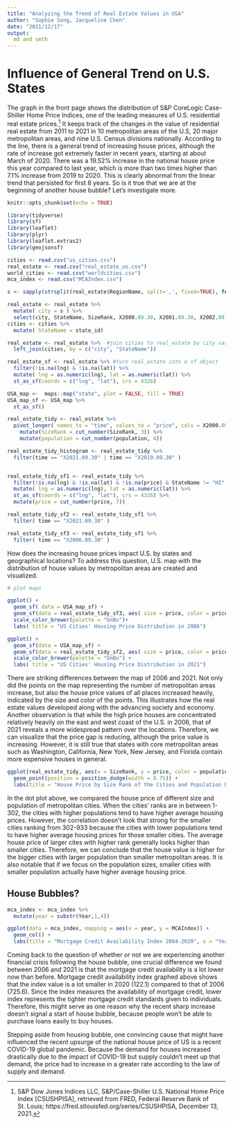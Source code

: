 ```yaml
---
title: "Analyzing the Trend of Real Estate Values in USA"
author: "Sophie Song, Jacqueline Chen"
date: "2021/12/17"
output:
  md and smth
---
```


<!--
Comments in HTML are like this! 
-->

# Influence of General Trend on U.S. States

The graph in the front page shows the distribution of S&P CoreLogic Case-Shiller Home Price Indices, one of the leading measures of U.S. residential real estate prices.^[S&P Dow Jones Indices LLC, S&P/Case-Shiller U.S. National Home Price Index [CSUSHPISA], retrieved from FRED, Federal Reserve Bank of St. Louis; https://fred.stlouisfed.org/series/CSUSHPISA, December 13, 2021.] It keeps track of the changes in the value of residential real estate from 2011 to 2021 in 10 metropolitan areas of the U.S, 20 major metropolitan areas, and nine U.S. Census divisions nationally. According to the line, there is a general trend of increasing house prices, although the rate of increase got extremely faster in recent years, starting at about March of 2020. There was a 19.52% increase in the national house price this year compared to last year, which is more than two times higher than 7.1% increase from 2019 to 2020. This is clearly abnormal from the linear trend that persisted for first 8 years. So is it true that we are at the beginning of another house bubble? Let's investigate more.


```r
knitr::opts_chunk$set(echo = TRUE)
```

```r
library(tidyverse)
library(sf)
library(leaflet)
library(plyr)
library(leaflet.extras2)
library(geojsonsf)

cities <- read.csv("us_cities.csv")
real_estate <- read.csv("real_estate_us.csv")
world_cities <- read.csv("worldcities.csv")
mca_index <- read.csv("MCAIndex.csv")
```

```r
s <- sapply(strsplit(real_estate$RegionName, split=',', fixed=TRUE), function(x) (x[1]))  #split RegionName into City and State

real_estate <- real_estate %>% 
  mutate( city = s ) %>% 
  select(city, StateName, SizeRank, X2000.09.30, X2001.09.30, X2002.09.30, X2003.09.30, X2004.09.30, X2005.09.30, X2006.09.30, X2007.09.30, X2008.09.30, X2009.09.30, X2010.09.30, X2011.09.30, X2012.09.30, X2013.09.30, X2014.09.30, X2015.09.30, X2016.09.30, X2017.09.30, X2018.09.30, X2019.09.30, X2020.09.30, X2021.09.30)
cities <- cities %>% 
  mutate( StateName = state_id)

real_estate <- real_estate %>%  #join cities to real_estate by city variable
  left_join(cities, by = c("city", "StateName"))

real_estate_sf <- real_estate %>% #turn real_estate into a sf object 
  filter(!is.na(lng) & !is.na(lat)) %>%
  mutate( lng = as.numeric(lng), lat = as.numeric(lat)) %>%
  st_as_sf(coords = c("lng", "lat"), crs = 4326)

USA_map <-  maps::map("state", plot = FALSE, fill = TRUE)
USA_map_sf <- USA_map %>% 
  st_as_sf()

real_estate_tidy <- real_estate %>%
  pivot_longer( names_to = "time", values_to = "price", cols = X2000.09.30:X2021.09.30) %>%
    mutate(SizeRank = cut_number(SizeRank, 3)) %>%
    mutate(population = cut_number(population, 4))

real_estate_tidy_histogram <- real_estate_tidy %>% 
  filter(time == "X2021.09.30" | time == "X2019.09.30" )


real_estate_tidy_sf1 <- real_estate_tidy %>%
  filter(!is.na(lng) & !is.na(lat) & !is.na(price) & StateName != "HI" & StateName != "AK") %>%
  mutate( lng = as.numeric(lng), lat = as.numeric(lat)) %>%
  st_as_sf(coords = c("lng", "lat"), crs = 4326) %>%
  mutate(price = cut_number(price, 7)) 

real_estate_tidy_sf2 <- real_estate_tidy_sf1 %>%
  filter( time == "X2021.09.30" )

real_estate_tidy_sf3 <- real_estate_tidy_sf1 %>%
  filter( time == "X2006.09.30" )

```

How does the increasing house prices impact U.S. by states and geographical locations? To address this question, U.S. map with the distribution of house values by metropolitan areas are created and visualized.

```r
# plot maps

ggplot() + 
  geom_sf( data = USA_map_sf) + 
  geom_sf(data = real_estate_tidy_sf3, aes( size = price, color = price), alpha = 0.35) + 
  scale_color_brewer(palette = "GnBu")+
  labs( title = "US Cities' Housing Price Distribution in 2006")

ggplot() + 
  geom_sf(data = USA_map_sf) + 
  geom_sf(data = real_estate_tidy_sf2, aes( size = price, color = price),  alpha = 0.35) +
  scale_color_brewer(palette = "GnBu") +
  labs( title = "US Cities' Housing Price Distribution in 2021")
```


There are striking differences between the map of 2006 and 2021. Not only did the points on the map representing the number of metropolitan areas increase, but also the house price values of all places increased heavily, indicated by the size and color of the points. This illustrates how the real estate values developed along with the advancing society and economy. 
Another observation is that while the high price houses are concentrated relatively heavily on the east and west coast of the U.S. in 2006, that of 2021 reveals a more widespread pattern over the locations. Therefore, we can visualize that the price gap is reducing, although the price value is increasing. However, it is still true that states with core metropolitan areas such as Washington, California, New York, New Jersey, and Florida contain more expensive houses in general.




```r
ggplot(real_estate_tidy, aes(x = SizeRank, y = price, color = population)) + 
  geom_point(position = position_dodge(width = 0.75)) +
  labs(title = "House Price by Size Rank of the Cities and Population Density", y = "House Price (U.S. dollars)", x= "Size Rank", col = "Population")
```

In the dot plot above, we compared the house price of different size and population of metropolitan cities. When the cities' ranks are in between 1-302, the cities with higher populations tend to have higher average housing prices. However, the correlation doesn't look that strong for the smaller cities ranking from 302-933 because the cities with lower populations tend to have higher average housing prices for those smaller cities. The average house price of larger cites with higher rank generally looks higher than smaller cities. Therefore, we can conclude that the house value is higher for the bigger cities with larger population than smaller metropolitan areas. It is also notable that if we focus on the population sizes, smaller cities with smaller population actually have higher average housing price.


## House Bubbles?

```r

mca_index <- mca_index %>% 
  mutate(year = substr(Year,1,4)) 

ggplot(data = mca_index, mapping = aes(x = year, y = MCAIndex)) + 
  geom_col() + 
  labs(title = "Mortgage Credit Availability Index 2004-2020", x = "Year", y = "Index")
```

Coming back to the question of whether or not we are experiencing another financial crisis following the house bubble, one crucial difference we found between 2006 and 2021 is that the mortgage credit availability is a lot lower now than before. Mortgage credit availability index graphed above shows that the index value is a lot smaller in 2020 (122.1) compared to that of 2006 (725.6). Since the index measures the availability of mortgage credit, lower index represents the tighter mortgage credit standards given to individuals. Therefore, this might serve as one reason why the recent sharp increase doesn't signal a start of house bubble, because people won't be able to purchase loans easily to buy houses.

Stepping aside from housing bubble, one convincing cause that might have influenced the recent upsurge of the national house price of US is a recent COVID-19 global pandemic. Because the demand for houses increased drastically due to the impact of COVID-19 but supply couldn't meet up that demand, the price had to increase in a greater rate according to the law of supply and demand.  




